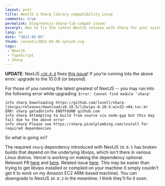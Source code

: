 ```yaml
---
layout: post
title: NextJS & Sharp library compatibility issue
comments: true
permalink: blog/nextjs-sharp-lib-compat-issue/
excerpt: How to fix the latest NextJS release with Sharp for your system
lang: en
date: "2021-02-05"
thumb: /assets/2021-02-05-splash.svg
tags:
 - NextJS
 - TypeScript
 - Sharp
---
```


**UPDATE**: NextJS [`v10.0.8`](https://github.com/vercel/next.js/releases/tag/v10.0.8) fixes [this issue](https://github.com/vercel/next.js/pull/22253)! If you're running into the above error: upgrade to the 10.0.8 (or beyond).

For those of you running the latest greatest of NextJS -- you may run into the following error while upgrading: `Error: Cannot find module 'sharp'`

```console title="npm run dev"
info sharp Downloading https://github.com/lovell/sharp-libvips/releases/download/v8.10.5/libvips-8.10.5-win32-x64.tar.br 
ERR! sharp getaddrinfo ENOTFOUND github.com 
info sharp Attempting to build from source via node-gyp but this may fail due to the above error
info sharp Please see https://sharp.pixelplumbing.com/install for required dependencies
```

So what is going on?

The required `sharp` dependency introduced with NextJS `10.0.5` has broken builds that depend on the underlying libvips, which isn't there in various Linux distros. Vercel is working on making the dependency optional. Relevant PR [here](https://github.com/vercel/next.js/pull/21762) and [here](https://github.com/vercel/next.js/pull/20738). Related issue [here](https://github.com/vercel/next.js/issues/20456). This may be easier than trying to get libvips installed or compiled on your machine (I simply couldn't get it to work on my Amazon EC2 ARM-based machine). You can downgrade to NextJS `10.0.3` in the meantime. I think they'll fix it soon.
